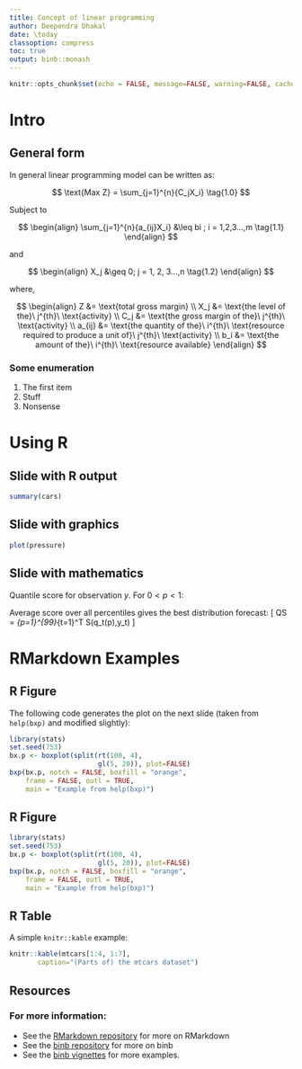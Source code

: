 ```yaml
---
title: Concept of linear programming
author: Deependra Dhakal
date: \today
classoption: compress
toc: true
output: binb::monash
---
```


```r
knitr::opts_chunk$set(echo = FALSE, message=FALSE, warning=FALSE, cache=TRUE, dev.args=list(bg=grey(0.9), pointsize=11))
```

# Intro

## General form

In general linear programming model can be written as:

$$
\text{Max Z} = \sum_{j=1}^{n}{C_jX_i}
\tag{1.0}
$$

Subject to

$$
\begin{align}
\sum_{j=1}^{n}{a_{ij}X_i} &\leq bi ; i = 1,2,3...,m
\tag{1.1}
\end{align}
$$

and

$$
\begin{align}
X_j &\geq 0; j = 1, 2, 3...,n
\tag{1.2}
\end{align}
$$

where,

$$
\begin{align}
Z &= \text{total gross margin} \\
X_j &= \text{the level of the}\ j^{th}\ \text{activity} \\
C_j &= \text{the gross margin of the}\ j^{th}\ \text{activity} \\
a_{ij} &= \text{the quantity of the}\ i^{th}\ \text{resource required to produce a unit of}\ j^{th}\ \text{activity} \\
b_i &= \text{the amount of the}\ i^{th}\ \text{resource available}
\end{align}
$$


### Some enumeration

1. The first item
1. Stuff
1. Nonsense

# Using R

## Slide with R output

```r
summary(cars)
```

## Slide with graphics

```r
plot(pressure)
```

## Slide with mathematics

Quantile score for observation $y$. For $0<p<1$:

\begin{block}{}
  \[
    S(y_t,q_t(p)) = \left\{
      \begin{array}{rl}
            p(y_t-q_t(p)) & \text{if $y_t \ge q_t(p)$}\\
        (1-p)(q_t(p)-y_t) & \text{if $y_t < q_t(p)$}
      \end{array}\right.
  \]
\end{block}

Average score over all percentiles gives the best distribution forecast:
\[
  QS = \frac{1}{99T}\sum_{p=1}^{99}\sum_{t=1}^T S(q_t(p),y_t)
\]

# RMarkdown Examples

## R Figure

The following code generates the plot on the next slide (taken from
`help(bxp)` and modified slightly):

\small

```r
library(stats)
set.seed(753)
bx.p <- boxplot(split(rt(100, 4),
                      gl(5, 20)), plot=FALSE)
bxp(bx.p, notch = FALSE, boxfill = "orange",
    frame = FALSE, outl = TRUE,
    main = "Example from help(bxp)")
```


## R Figure

```r
library(stats)
set.seed(753)
bx.p <- boxplot(split(rt(100, 4),
                      gl(5, 20)), plot=FALSE)
bxp(bx.p, notch = FALSE, boxfill = "orange",
    frame = FALSE, outl = TRUE,
    main = "Example from help(bxp)")
```

## R Table

A simple `knitr::kable` example:

\small

```r
knitr::kable(mtcars[1:4, 1:7],
       caption="(Parts of) the mtcars dataset")
```

## Resources

### For more information:
- See the [RMarkdown repository](https://github.com/rstudio/rmarkdown) for more on RMarkdown
- See the [binb repository](https://github.com/eddelbuettel/binb) for more on binb
- See the [binb vignettes](https://github.com/eddelbuettel/binb/vignettes) for more examples.
